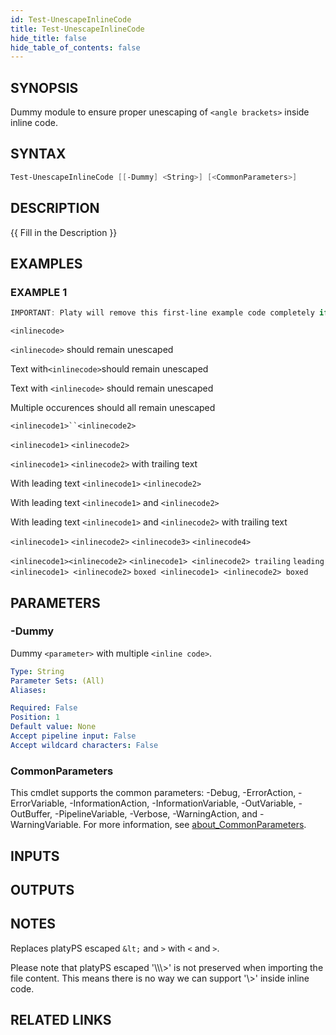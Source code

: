 ```yaml
---
id: Test-UnescapeInlineCode
title: Test-UnescapeInlineCode
hide_title: false
hide_table_of_contents: false
---
```


## SYNOPSIS

Dummy module to ensure proper unescaping of `<angle brackets>` inside inline code.

## SYNTAX

```powershell
Test-UnescapeInlineCode [[-Dummy] <String>] [<CommonParameters>]
```

## DESCRIPTION

\{\{ Fill in the Description \}\}

## EXAMPLES

### EXAMPLE 1

```powershell
IMPORTANT: Platy will remove this first-line example code completely if you use a bracket here.
```

`<inlinecode>`

`<inlinecode>` should remain unescaped

Text with`<inlinecode>`should remain unescaped

Text with `<inlinecode>` should remain unescaped

Multiple occurences should all remain unescaped

`<inlinecode1>``<inlinecode2>`

`<inlinecode1>` `<inlinecode2>`

`<inlinecode1>` `<inlinecode2>` with trailing text

With leading text `<inlinecode1>` `<inlinecode2>`

With leading text `<inlinecode1>` and `<inlinecode2>`

With leading text `<inlinecode1>` and `<inlinecode2>` with trailing text

`<inlinecode1>` `<inlinecode2>` `<inlinecode3>` `<inlinecode4>`

`<inlinecode1><inlinecode2>`
`<inlinecode1> <inlinecode2> trailing`
`leading <inlinecode1> <inlinecode2>`
`boxed <inlinecode1> <inlinecode2> boxed`

## PARAMETERS

### -Dummy

Dummy `<parameter>` with multiple `<inline code>`.

```yaml
Type: String
Parameter Sets: (All)
Aliases:

Required: False
Position: 1
Default value: None
Accept pipeline input: False
Accept wildcard characters: False
```

### CommonParameters

This cmdlet supports the common parameters: -Debug, -ErrorAction, -ErrorVariable, -InformationAction, -InformationVariable, -OutVariable, -OutBuffer, -PipelineVariable, -Verbose, -WarningAction, and -WarningVariable. For more information, see [about_CommonParameters](http://go.microsoft.com/fwlink/?LinkID=113216).

## INPUTS

## OUTPUTS

## NOTES

Replaces platyPS escaped `&lt;` and `>` with `<` and `>`.

Please note that platyPS escaped '&bsol;&bsol;&bsol;&gt;' is not preserved when
importing the file content.
This means there is no way we can support '&bsol;&gt;'
inside inline code.

## RELATED LINKS
